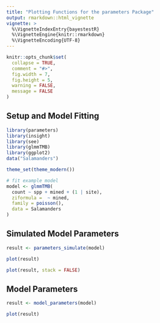 ```yaml
---
title: "Plotting Functions for the parameters Package"
output: rmarkdown::html_vignette
vignette: >
  %\VignetteIndexEntry{bayestestR}
  %\VignetteEngine{knitr::rmarkdown}
  %\VignetteEncoding{UTF-8}
---
```


```r
knitr::opts_chunk$set(
  collapse = TRUE,
  comment = "#>",
  fig.width = 7, 
  fig.height = 5,
  warning = FALSE,
  message = FALSE
)
```

## Setup and Model Fitting

```r
library(parameters)
library(insight)
library(see)
library(glmmTMB)
library(ggplot2)
data("Salamanders")

theme_set(theme_modern())
```

```r
# fit example model
model <- glmmTMB(
  count ~ spp + mined + (1 | site),
  ziformula =  ~ mined,
  family = poisson(),
  data = Salamanders
)
```

## Simulated Model Parameters

```r
result <- parameters_simulate(model)

plot(result)
```

```r
plot(result, stack = FALSE)
```


## Model Parameters

```r
result <- model_parameters(model)

plot(result)
```

